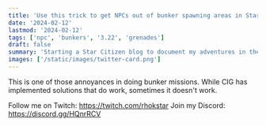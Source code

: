 ```yaml
---
title: 'Use this trick to get NPCs out of bunker spawning areas in Star Citizen 3.22'
date: '2024-02-12'
lastmod: '2024-02-12'
tags: ['npc', 'bunkers', '3.22', 'grenades']
draft: false
summary: 'Starting a Star Citizen blog to document my adventures in the verse.'
images: ['/static/images/twitter-card.png']
---
```

This is one of those annoyances in doing bunker missions. While CIG has implemented solutions that do work, sometimes it doesn't work.

Follow me on Twitch: https://twitch.com/rhokstar
Join my Discord: https://discord.gg/HQnrRCV